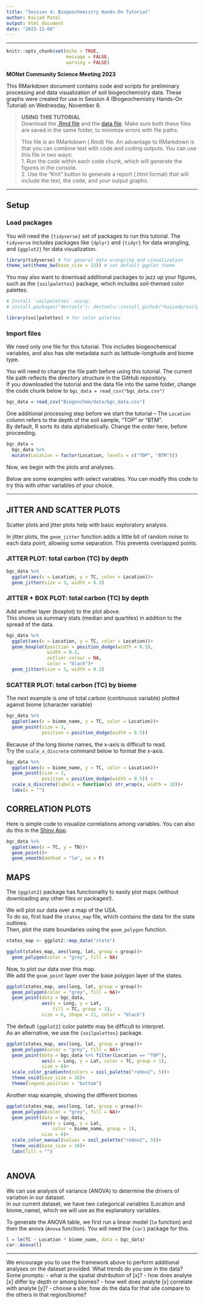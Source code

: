 ```yaml
---
title: "Session 4: Biogeochemistry Hands-On Tutorial"
author: Kaizad Patel
output: html_document
date: "2023-11-08"
---
```


---

```r
knitr::opts_chunk$set(echo = TRUE,
                      message = FALSE,
                      warning = FALSE)
```

**MONet Community Science Meeting 2023**

This RMarkdown document contains code and scripts for preliminary processing and data visualization of soil biogeochemistry data. 
These graphs were created for use in Session 4 (Biogeochemistry Hands-On Tutorial) on Wednesday, November 8.


> **USING THIS TUTORIAL**  
Download the [.Rmd file]() and the [data file](). 
Make sure both these files are saved in the same folder, to minimize errors with file paths.


> This file is an RMarkdown (.Rmd) file. An advantage to RMarkdown is that you can combine text with code and coding outputs. You can use this file in two ways:  
1. Run the code within each code chunk, which will generate the figures in the console.  
2. Use the "Knit" button to generate a report (.html format) that will include the text, the code, and your output graphs. 


---

## Setup

### Load packages

You will need the `{tidyverse}` set of packages to run this tutorial. 
The `tidyverse` includes packages like `{dplyr}` and `{tidyr}` for data wrangling, and `{ggplot2}` for data visualization.

```r

library(tidyverse) # for general data wrangling and visualization
theme_set(theme_bw(base_size = 12)) # set default ggplot theme

```

You may also want to download additional packages to jazz up your figures, such as the `{soilpalettes}` package, which includes soil-themed color palettes.

```r
# Install `soilpalettes` using: 
# install.packages("devtools"); devtools::install_github("kaizadp/soilpalettes")

library(soilpalettes) # for color palettes
```


### Import files

We need only one file for this tutorial. 
This includes biogeochemical variables, and also has site metadata such as latitude-longitude and biome type.

You will need to change the file path before using this tutorial. The current file path reflects the directory structure in the GitHub repository.  
If you downloaded the tutorial and the data file into the same folder, change the code chunk below to `bgc_data = read_csv("bgc_data.csv")`


```r
bgc_data = read_csv("Biogeochem/data/bgc_data.csv")
```


One additional processing step before we start the tutorial -- The `Location` column refers to the depth of the soil sample, "TOP" or "BTM".  
By default, R sorts its data alphabetically. Change the order here, before proceeding. 


```r

bgc_data = 
  bgc_data %>% 
  mutate(Location = factor(Location, levels = c("TOP", "BTM")))

```

Now, we begin with the plots and analyses. 

Below are some examples with select variables. You can modify this code to try this with other variables of your choice.

--- 

## JITTER AND SCATTER PLOTS

Scatter plots and jitter plots help with basic exploratory analysis.

In jitter plots, the `geom_jitter` function adds a little bit of random noise to each data point, allowing some separation. This prevents overlapped points. 


### JITTER PLOT: total carbon (TC) by depth

```r

bgc_data %>% 
  ggplot(aes(x = Location, y = TC, color = Location))+
  geom_jitter(size = 3, width = 0.3)

```

### JITTER + BOX PLOT: total carbon (TC) by depth

Add another layer (boxplot) to the plot above.  
This shows us summary stats (median and quartiles) in addition to the spread of the data. 

```r

bgc_data %>% 
  ggplot(aes(x = Location, y = TC, color = Location))+
  geom_boxplot(position = position_dodge(width = 0.5), 
               width = 0.3, 
               outlier.colour = NA, 
               color = "black")+
  geom_jitter(size = 3, width = 0.3)

```


### SCATTER PLOT: total carbon (TC) by biome

The next example is one of total carbon (continuous variable) plotted against biome (character variable)

```r

bgc_data %>% 
  ggplot(aes(x = biome_name, y = TC, color = Location))+
  geom_point(size = 3, 
             position = position_dodge(width = 0.5))

```

Because of the long biome names, the x-axis is difficult to read.  
Try the `scale_x_discrete` command below to format the x-axis.

```r

bgc_data %>% 
  ggplot(aes(x = biome_name, y = TC, color = Location))+
  geom_point(size = 3, 
             position = position_dodge(width = 0.5)) +
  scale_x_discrete(labels = function(x) str_wrap(x, width = 10))+
  labs(x = "")
```



## CORRELATION PLOTS

Here is simple code to visualize correlations among variables. You can also do this in the [Shiny App]().

```r

bgc_data %>% 
  ggplot(aes(x = TC, y = TN))+
  geom_point()+
  geom_smooth(method = "lm", se = F)

```


## MAPS

The `{ggplot2}` package has functionality to easily plot maps (without downloading any other files or packages!).

We will plot our data over a map of the USA.  
To do so, first load the `states_map` file, which contains the data for the state outlines.  
Then, plot the state boundaries using the `geom_polygon` function.

```r
states_map <- ggplot2::map_data("state")

ggplot(states_map, aes(long, lat, group = group))+
  geom_polygon(color = "grey", fill = NA)
```

Now, to plot our data over this map.  
We add the `geom_point` layer over the base polygon layer of the states.

```r
ggplot(states_map, aes(long, lat, group = group))+
  geom_polygon(color = "grey", fill = NA)+
  geom_point(data = bgc_data, 
             aes(x = Long, y = Lat, 
                 fill = TC, group = 1), 
             size = 6, shape = 21, color = "black")
```


The default `{ggplot2}` color palette may be difficult to interpret.  
As an alternative, we use the `{soilpalettes}` package.  

```r
ggplot(states_map, aes(long, lat, group = group))+
  geom_polygon(color = "grey", fill = NA)+
  geom_point(data = bgc_data %>% filter(Location == "TOP"), 
             aes(x = Long, y = Lat, color = TC, group = 1), 
             size = 6)+
  scale_color_gradientn(colors = soil_palette("redox2", 5))+
  theme_void(base_size = 16)+
  theme(legend.position = "bottom")
```

Another map example, showing the different biomes

```r
ggplot(states_map, aes(long, lat, group = group))+
  geom_polygon(color = "grey", fill = NA)+
  geom_point(data = bgc_data, 
             aes(x = Long, y = Lat, 
                 color = biome_name, group = 1), 
             size = 6)+
  scale_color_manual(values = soil_palette("redox2", 5))+
  theme_void(base_size = 16)+
  labs(fill = "")
  
```


## ANOVA

We can use analysis of variance (ANOVA) to determine the drivers of variation in our dataset.  
In our current dataset, we have two categorical variables (Location and biome_name), which we will use as the explanatory variables.

To generate the ANOVA table, we first run a linear model (`lm` function) and then the anova (`Anova` function). You will need the `{car}` package for this.

```r

l = lm(TC ~ Location * biome_name, data = bgc_data) 
car::Anova(l)

```


--- 

We encourage you to use the framework above to perform additional analyses on the dataset provided. What trends do you see in the data?  
Some prompts:
- what is the spatial distribution of [x]?
- how does analyte [x] differ by depth or among biomes?
- how well does analyte [x] correlate with analyte [y]?
- choose a site; how do the data for that site compare to the others in that region/biome?